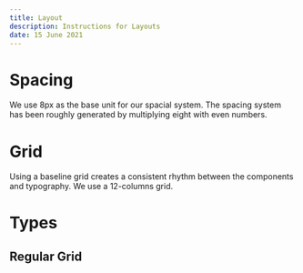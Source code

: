 ```yaml
---
title: Layout
description: Instructions for Layouts
date: 15 June 2021
---
```


# Spacing

We use 8px as the base unit for our spacial system. The spacing system has been roughly generated by multiplying eight with even numbers.

<Message
  appearance='info'
  description='12px is an outlier to the rule. This special padding amount allows for better alignment of stacked items while giving elements enough room to breathe.'
/>

# Grid

Using a baseline grid creates a consistent rhythm between the components and typography. We use a 12-columns grid.

# Types

## Regular Grid
